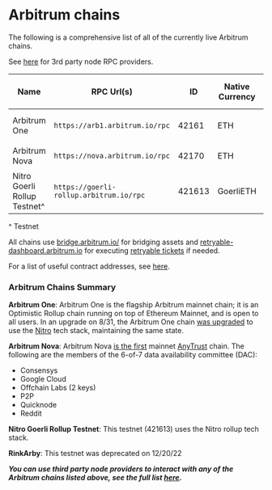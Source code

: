 # Arbitrum chains

The following is a comprehensive list of all of the currently live Arbitrum chains.

See [here](./node-running/node-providers.mdx) for 3rd party node RPC providers.

| Name                         | RPC Url(s)                              | ID     | Native Currency | Explorer(s)                                                               | Underlying L1 | Current Tech Stack  | Sequencer Feed                         | Nitro Seed Database URLs                 |
| ---------------------------- | --------------------------------------- | ------ | --------------- | ------------------------------------------------------------------------- | ------------- | ------------------- | -------------------------------------- | ---------------------------------------- |
| Arbitrum One                 | `https://arb1.arbitrum.io/rpc`          | 42161  | ETH             | `https://arbiscan.io/` `https://explorer.arbitrum.io/`                    | Ethereum      | Nitro Rollup (8/31) | `wss://arb1.arbitrum.io/feed`          | <code>@arbOneNitroGenesisSnapshot@</code> |
| Arbitrum Nova                | `https://nova.arbitrum.io/rpc`          | 42170  | ETH             | `https://nova.arbiscan.io/` `https://nova-explorer.arbitrum.io/`          | Ethereum      | Nitro AnyTrust      | `wss://nova.arbitrum.io/feed`          | N/A                                      |
| Nitro Goerli Rollup Testnet^ | `https://goerli-rollup.arbitrum.io/rpc` | 421613 | GoerliETH       | `https://goerli.arbiscan.io` `https://goerli-rollup-explorer.arbitrum.io` | Goerli        | Nitro Rollup        | `wss://goerli-rollup.arbitrum.io/feed` | N/A                                      |

^ Testnet

All chains use [bridge.arbitrum.io/](https://bridge.arbitrum.io/) for bridging assets and [retryable-dashboard.arbitrum.io](https://retryable-dashboard.arbitrum.io/) for executing [retryable tickets](./arbos/l1-to-l2-messaging.mdx) if needed.

For a list of useful contract addresses, see [here](./useful-addresses.mdx).

### Arbitrum Chains Summary

**Arbitrum One**: Arbitrum One is the flagship Arbitrum mainnet chain; it is an Optimistic Rollup chain running on top of Ethereum Mainnet, and is open to all users. In an upgrade on 8/31, the Arbitrum One chain [was upgraded](https://medium.com/offchainlabs/its-nitro-time-86944693bf29) to use the [Nitro](./inside-arbitrum-nitro/inside-arbitrum-nitro.mdx) tech stack, maintaining the same state.

**Arbitrum Nova**: Arbitrum Nova [is the first](https://medium.com/offchainlabs/its-time-for-a-new-dawn-nova-is-open-to-the-public-a081df1e4ad2) mainnet [AnyTrust](./inside-anytrust.mdx) chain. The following are the members of the 6-of-7 data availability committee (DAC):

- Consensys
- Google Cloud
- Offchain Labs (2 keys)
- P2P
- Quicknode
- Reddit

**Nitro Goerli Rollup Testnet**: This testnet (421613) uses the Nitro rollup tech stack.

**RinkArby**: This testnet was deprecated on 12/20/22

**_You can use third party node providers to interact with any of the Arbitrum chains listed above, see the full list [here](./node-running/node-providers.mdx)._**
